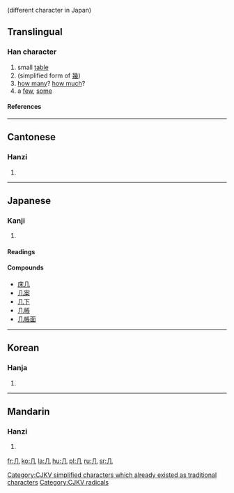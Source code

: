 {{see|幾}} (different character in Japan)

==Translingual==
===Han character===
{{Han char|rad=几|as=00|sn=2|four=7721<sub>0</sub>|canj=竹弓 (HN)}}
# small [[table]]
# (simplified form of [[幾]]) 
# [[how many]]? [[how much]]?
# a [[few]], [[some]]
====References====
{{Han ref|kx=0133.570|dkj=01737|dj=0299.080|hdz=10275.190|uh=51E0|ud=20960|bh=A44C|bd=42060}}
----
==Cantonese==
===Hanzi===
{{yue-hanzi|jyut=|y=gei1}}
# {{defn|Cantonese}}
----
==Japanese==
===Kanji===
{{ja-kanji|grade=|rs=几00}}
# {{defn|Japanese}}
====Readings====
{{ja-readings|on=[[き]] ([[ki]])|kun=[[つくえ]] ([[tsukue]])}}
====Compounds====
*[[床几]]
*[[几案]]
*[[几下]]
*[[几帳]]
*[[几帳面]]
----
==Korean==
===Hanja===
{{ko-hanja|hangeul=궤|rv=gwe|mr=kwe}}
# {{defn|Korean}}


[[Category:CJKV simplified characters which already existed as traditional characters]]




[[Category:CJKV radicals]]
----
==Mandarin==
===Hanzi===
{{cmn-hanzi|tra=幾|pin=[[jī]] (ji1); [[jǐ]] (ji3)|wg=chi<sup>1</sup>}}
# {{defn|Mandarin}}

[[fr:几]]
[[ko:几]]
[[la:几]]
[[hu:几]]
[[pl:几]]
[[ru:几]]
[[sr:几]]